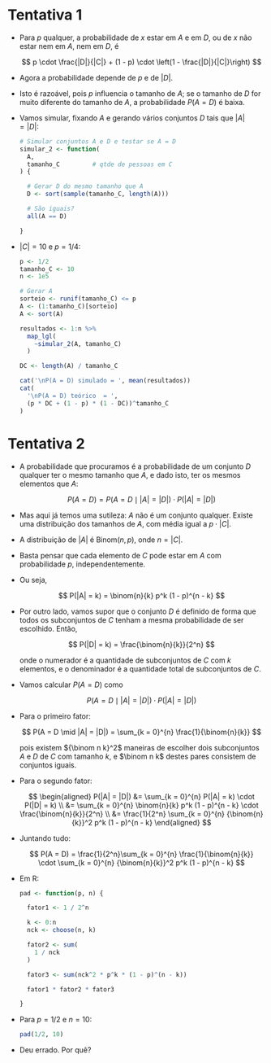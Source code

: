 
# Tentativa 1

* [Para $p$ qualquer]{.hl}, a probabilidade de $x$ estar em $A$ e em $D$, ou de $x$ não estar nem em $A$, nem em $D$, é

  $$
  p \cdot \frac{|D|}{|C|} + (1 - p) \cdot \left(1 - \frac{|D|}{|C|}\right)
  $$

* Agora a probabilidade depende de $p$ e de $|D|$. 

* Isto é razoável, pois $p$ influencia o tamanho de $A$; se o tamanho de $D$ for muito diferente do tamanho de $A$, a probabilidade $P(A = D)$ é baixa.

* Vamos simular, fixando $A$ e gerando vários conjuntos $D$ tais que $|A| = |D|$:

    ```r
    # Simular conjuntos A e D e testar se A = D
    simular_2 <- function(
      A,
      tamanho_C         # qtde de pessoas em C
    ) {
      
      # Gerar D do mesmo tamanho que A
      D <- sort(sample(tamanho_C, length(A)))
      
      # São iguais?
      all(A == D) 
        
    }
    ```

* $|C| = 10$ e $p = 1/4$:

    ```r
    p <- 1/2
    tamanho_C <- 10
    n <- 1e5
    
    # Gerar A
    sorteio <- runif(tamanho_C) <= p 
    A <- (1:tamanho_C)[sorteio]
    A <- sort(A)
      
    resultados <- 1:n %>% 
      map_lgl(
        ~simular_2(A, tamanho_C)
      )
    
    DC <- length(A) / tamanho_C
    
    cat('\nP(A = D) simulado = ', mean(resultados))
    cat(
      '\nP(A = D) teórico  = ',
      (p * DC + (1 - p) * (1 - DC))^tamanho_C
    )
    ```


# Tentativa 2

* A probabilidade que procuramos é a probabilidade de um conjunto $D$ qualquer ter o mesmo tamanho que $A$, e dado isto, ter os mesmos elementos que $A$:
  
  $$
  P(A = D) = P(A = D \mid |A| = |D|) \cdot P(|A| = |D|)
  $$
  
* Mas aqui já temos uma sutileza: $A$ não é um conjunto qualquer. Existe uma distribuição dos tamanhos de $A$, com média igual a $p \cdot |C|$.
  
* A distribuição de $|A|$ é $\text{Binom}(n, p)$, onde $n = |C|$.

* Basta pensar que cada elemento de $C$ pode estar em $A$ com probabilidade $p$, independentemente.

* Ou seja, 

  $$
  P(|A| = k) = \binom{n}{k} p^k (1 - p)^{n - k}
  $$

* Por outro lado, vamos supor que o conjunto $D$ é definido de forma que todos os subconjuntos de $C$ tenham a mesma probabilidade de ser escolhido. Então,

  $$
  P(|D| = k) = \frac{\binom{n}{k}}{2^n}
  $$

  onde o numerador é a quantidade de subconjuntos de $C$ com $k$ elementos, e o denominador é a quantidade total de subconjuntos de $C$.
  
* Vamos calcular $P(A = D)$ como 

  $$
  P(A = D \mid |A| = |D|) \cdot P(|A| = |D|)
  $$

* Para o primeiro fator:

  $$
  P(A = D \mid |A| = |D|) = \sum_{k = 0}^{n} \frac{1}{\binom{n}{k}}
  $$

  pois existem ${\binom n k}^2$ maneiras de escolher dois subconjuntos $A$ e $D$ de $C$ com tamanho $k$, e $\binom n k$ destes pares consistem de conjuntos iguais.
  
* Para o segundo fator:

  $$
  \begin{aligned}
  P(|A| = |D|) 
  &= \sum_{k = 0}^{n} P(|A| = k) \cdot P(|D| = k) \\
  &= \sum_{k = 0}^{n} 
    \binom{n}{k} p^k (1 - p)^{n - k} \cdot  \frac{\binom{n}{k}}{2^n} \\
  &= \frac{1}{2^n} \sum_{k = 0}^{n} {\binom{n}{k}}^2 p^k (1 - p)^{n - k}
  \end{aligned}
  $$
  
* Juntando tudo:

  $$
  P(A = D) = 
  \frac{1}{2^n}\sum_{k = 0}^{n} \frac{1}{\binom{n}{k}} 
  \cdot  
  \sum_{k = 0}^{n} {\binom{n}{k}}^2 p^k (1 - p)^{n - k}
  $$
  
* Em R:

    ```r
    pad <- function(p, n) {
      
      fator1 <- 1 / 2^n
      
      k <- 0:n
      nck <- choose(n, k)
      
      fator2 <- sum(
        1 / nck
      )
      
      fator3 <- sum(nck^2 * p^k * (1 - p)^(n - k))
      
      fator1 * fator2 * fator3
      
    }
    ```

* Para $p = 1/2$ e $n = 10$:

    ```r
    pad(1/2, 10)
    ```

* Deu errado. Por quê?
